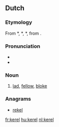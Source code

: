 ==Dutch==
===Etymology===
From {{etyl|odt|nl}} *{{term||karl|lang=odt}}, *{{term||karal|lang=odt}}, *{{term||keril|lang=odt}}, from {{proto|Germanic|karlaz|lang=nl}}.

===Pronunciation===
*{{audio|Nl-kerel.ogg|audio}}
*{{hyphenation|ke|rel}}

===Noun===
{{nl-noun|g=m|kerels|kereltje}}
# [[lad]], [[fellow]], [[bloke]]

===Anagrams===
* [[rekel#Dutch|rekel]]

[[fr:kerel]]
[[hu:kerel]]
[[nl:kerel]]
